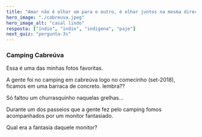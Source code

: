 ```yaml
---
title: "Amar não é olhar um para o outro, é olhar juntos na mesma direção."
hero_image: "./cabreuva.jpeg"
hero_image_alt: "casal lindo"
resposta: ["índio", "indio", "indigena", "paje"]
next_quiz: "pergunta-3s"
---
```


### Camping Cabreúva

Essa é uma das minhas fotos favoritas.

A gente foi no camping em cabreúva logo no comecinho (set-2018), ficamos em uma barraca de concreto. lembra??

Só faltou um churrasquinho naquelas grelhas...

Durante um dos passeios que a gente fez pelo camping fomos acompanhados por um monitor fantasiado.

Qual era a fantasia daquele monitor?
